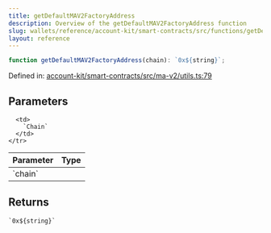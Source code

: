 ```yaml
---
title: getDefaultMAV2FactoryAddress
description: Overview of the getDefaultMAV2FactoryAddress function
slug: wallets/reference/account-kit/smart-contracts/src/functions/getDefaultMAV2FactoryAddress
layout: reference
---
```


```ts
function getDefaultMAV2FactoryAddress(chain): `0x${string}`;
```

Defined in: [account-kit/smart-contracts/src/ma-v2/utils.ts:79](https://github.com/alchemyplatform/aa-sdk/blob/5b9429f0f16dcd4ff822527b8de589e19e88faa7/account-kit/smart-contracts/src/ma-v2/utils.ts#L79)

## Parameters

<table>
  <thead>
    <tr>
      <th align="left">Parameter</th>
      <th align="left">Type</th>
    </tr>
  </thead>

  <tbody>
    <tr>
      <td>
        `chain`
      </td>

      <td>
        `Chain`
      </td>
    </tr>

  </tbody>
</table>

## Returns

`` `0x${string}` ``
